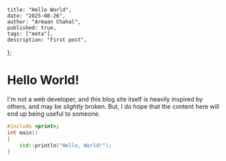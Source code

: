     title: "Hello World",
    date: "2025-08-26",
    author: "Armaan Chahal",
    published: true,
    tags: ["meta"],
    description: "First post",
};


# Hello World!

I'm not a web developer, and this blog site itself is heavily inspired by others, and may be _slightly_ broken.
But, I do hope that the content here will end up being useful to someone.

```c++
#include <print>;
int main()
{
    std::println("Hello, World!");
}
```